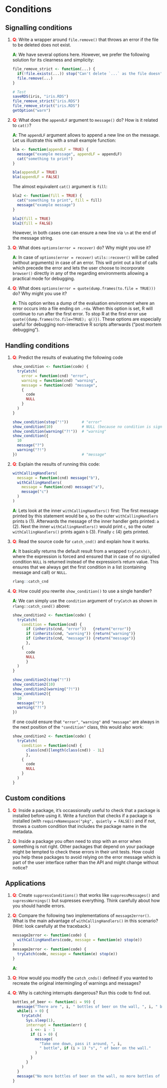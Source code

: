 # Conditions

## Signalling conditions

1. __<span style="color:red">Q</span>__: Write a wrapper around `file.remove()` that throws an error if the file to be deleted does not exist.

   __<span style="color:green">A</span>__: We have several options here. However, we prefer the following solution for its clearness and simplicity:
    
    ```r
    file_remove_strict <- function(...) {
      if(!file.exists(...)) stop("Can't delete `...` as the file doesn't exist.", call. = FALSE)
      file.remove(...)
    }
    
    # Test
    saveRDS(iris, "iris.RDS")
    file_remove_strict("iris.RDS")
    file_remove_strict("iris.RDS")
    getOption("warn")
    ```

2. __<span style="color:red">Q</span>__: What does the `appendLF` argument to `message()` do? How is it related to `cat()`?

   __<span style="color:green">A</span>__: The `appendLF` argument allows to append a new line on the message. Let us illustrate this with a small example function:
   
    ```r
    bla <- function(appendLF = TRUE) {
      message("example message", appendLF = appendLF)
      cat("something to print")
    }
    
    bla(appendLF = TRUE)
    bla(appendLF = FALSE)
    ```

   The almost equivalent `cat()` argument is `fill`:
    
    ```r
    bla2 <- function(fill = TRUE) {
      cat("something to print", fill = fill)
      message("example message")
    }
    
    bla2(fill = TRUE)
    bla2(fill = FALSE)
    ```
    
   However, in both cases one can ensure a new line via `\n` at the end of the message string.

3. __<span style="color:red">Q</span>__: What does `options(error = recover)` do? Why might you use it?

   __<span style="color:green">A</span>__: In case of `options(error = recover)` `utils::recover()` will be called (without arguments) in case of an error. This will print out a list of calls which precede the error and lets the user choose to incorporate `browser()` directly in any of the regarding environments allowing a practical mode for debugging.

4. __<span style="color:red">Q</span>__: What does `options(error = quote(dump.frames(to.file = TRUE)))` do? Why might you use it?

   __<span style="color:green">A</span>__: This option writes a dump of the evaluation environment where an error occurs into a file ending on `.rda`. When this option is set, R will continue to run after the first error. To stop R at the first error use `quote({dump.frames(to.file=TRUE); q()})`. These options are especially useful for debugging non-interactive R scripts afterwards ("post mortem debugging").

## Handling conditions

1. __<span style="color:red">Q</span>__: Predict the results of evaluating the following code

    ```r
    show_condition <- function(code) {
      tryCatch(
        error = function(cnd) "error",
        warning = function(cnd) "warning",
        message = function(cnd) "message",
        {
          code
          NULL
        }
      )
    }
    
    show_condition(stop("!"))      # "error"
    show_condition(10)             # NULL (because no condition is signalled)
    show_condition(warning("?!"))  # "warning"
    show_condition({               
      10
      message("?")
      warning("?!")
    })                             # "message"
    ```

2. __<span style="color:red">Q</span>__: Explain the results of running this code:

    ```r
    withCallingHandlers(
      message = function(cnd) message("b"),
      withCallingHandlers(
        message = function(cnd) message("a"),
        message("c")
      )
    )
    ```
    
   __<span style="color:green">A</span>__: Lets look at the inner `withCallingHandlers()` first:
   The first message printed by this statement would be `a`, so the outer `withCallingHandlers` prints `b` (1). 
   Afterwards the message of the inner handler gets printed: `a` (2).
   Next the inner `withCallingHandlers()` would print `c`, so the outer `withCallingHandlers()` prints again `b` (3).
   Finally `c` (4) gets printed.

3. __<span style="color:red">Q</span>__: Read the source code for `catch_cnd()` and explain how it works.

   __<span style="color:green">A</span>__: It basically returns the default result from a wrapped `tryCatch()`, where the expression is forced and ensured that in case of no signalled condition `NULL` is returned instead of the expression's return value. This ensures that we always get the first condition in a list (containing message and call) or `NULL`.
    
    ```r
    rlang::catch_cnd
    ```

4. __<span style="color:red">Q</span>__: How could you rewrite `show_condition()` to use a single handler?

   __<span style="color:green">A</span>__: We can simply use the `condition` argument of `tryCatch` as shown in `rlang::catch_cond()` above:
    
    ```r
    show_condition2 <- function(code) {
      tryCatch(
        condition = function(cnd) {
          if (inherits(cnd, "error"))   {return("error")}
          if (inherits(cnd, "warning")) {return("warning")}
          if (inherits(cnd, "message")) {return("message")}
          },
        {
          code
          NULL
          }
      )
    }

    show_condition2(stop("!"))
    show_condition2(10)
    show_condition2(warning("?!"))
    show_condition2({
      10
      message("?")
      warning("?!")
    })
    ```
    
   If one could ensure that `"error"`, `"warning"` and `"message"` are always in the next position of the `"condition"` class, this would also work:
    
    ```r
    show_condition2 <- function(code) {
      tryCatch(
        condition = function(cnd) {
          class(cnd)[length(class(cnd)) - 1L]
          },
        {
          code
          NULL
        }
      )
    }
    ```

## Custom conditions

1. __<span style="color:red">Q</span>__: Inside a package, it’s occassionally useful to check that a package is installed before using it. Write a function that checks if a package is installed (with `requireNamespace("pkg", quietly = FALSE))` and if not, throws a custom condition that includes the package name in the metadata.

2. __<span style="color:red">Q</span>__: Inside a package you often need to stop with an error when something is not right. Other packages that depend on your package might be tempted to check these errors in their unit tests. How could you help these packages to avoid relying on the error message which is part of the user interface rather than the API and might change without notice?

## Applications

1. __<span style="color:red">Q</span>__: Create `suppressConditions()` that works like `suppressMessages()` and `supressWarnings()` but supresses everything. Think carefully about how you should handle errors.

2. __<span style="color:red">Q</span>__: Compare the following two implementations of `message2error()`. What is the main advantage of `withCallingHandlers()` in this scenario? (Hint: look carefully at the traceback.)
   
    ```r
    message2error <- function(code) {
      withCallingHandlers(code, message = function(e) stop(e))
    }
    message2error <- function(code) {
      tryCatch(code, message = function(e) stop(e))
    }
    ```
    
   __<span style="color:green">A</span>__: 
    
3. __<span style="color:red">Q</span>__:  How would you modify the `catch_cnds()` defined if you wanted to recreate the original intermingling of warnings and messages?
   
4. __<span style="color:red">Q</span>__:  Why is catching interrupts dangerous? Run this code to find out.

    ```r
    bottles_of_beer <- function(i = 99) {
      message("There are ", i, " bottles of beer on the wall, ", i, " bottles of beer.")
      while(i > 0) {
        tryCatch(
          Sys.sleep(1),
          interrupt = function(err) {
            i <<- i - 1
            if (i > 0) {
              message(
                "Take one down, pass it around, ", i, 
                " bottle", if (i > 1) "s", " of beer on the wall."
              )
            }
          }
        )
      }
      message("No more bottles of beer on the wall, no more bottles of beer.")
    }
    ```
